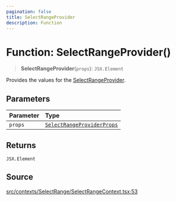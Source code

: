 ```yaml
---
pagination: false
title: SelectRangeProvider
description: Function
---
```


# Function: SelectRangeProvider()

> **SelectRangeProvider**(`props`): `JSX.Element`

Provides the values for the [SelectRangeProvider](/api/latest/functions/SelectRangeProvider.mdx).

## Parameters

| Parameter | Type |
| :------ | :------ |
| `props` | [`SelectRangeProviderProps`](/api/latest/interfaces/SelectRangeProviderProps.mdx) |

## Returns

`JSX.Element`

## Source

[src/contexts/SelectRange/SelectRangeContext.tsx:53](https://github.com/gpbl/react-day-picker/blob/575f9be39/src/contexts/SelectRange/SelectRangeContext.tsx#L53)
